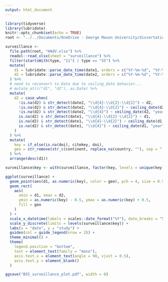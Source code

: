 ```yaml
---
output: html_document
---
```


```r
library(tidyverse)
library(lubridate)
knitr::opts_chunk$set(echo = TRUE)
root <- "../../Documents/OneDrive - George Mason University/dissertation"
```

```r
surveillance <-
  file.path(root, "HAdV.xlsx") %>%
  readxl::read_xlsx(sheet = "surveillance") %>%
  filter(startsWith(type, "11") | type == "55") %>%
  mutate(
    d1 = lubridate::parse_date_time(date1, orders = c("%Y-%m-%d", "%Y-%m", "%Y")),
    d2 = lubridate::parse_date_time(date2, orders = c("%Y-%m-%d", "%Y-%m", "%Y"))
  ) %>%
  # need to reconvert to Date due to ceiling_date behavior...
  # mutate_at(c("d1", "d2"), as.Date) %>%
  mutate(
    d2 = case_when(
      !is.na(d2) & str_detect(date2, "\\d{4}-\\d{2}-\\d{2}") ~ d2,
      !is.na(d2) & str_detect(date2, "\\d{4}-\\d{2}") ~ ceiling_date(d2, "month") + months(1) - days(1),
      !is.na(d2) & str_detect(date2, "\\d{4}") ~ ceiling_date(d2, "year") + years(1) - days(1),
      is.na(d2) & str_detect(date1, "\\d{4}-\\d{2}-\\d{2}") ~ d1,
      is.na(d2) & str_detect(date1, "\\d{4}-\\d{2}") ~ ceiling_date(d1, "month") + months(1) - days(1),
      is.na(d2) & str_detect(date1, "\\d{4}") ~ ceiling_date(d1, "year") + years(1) - days(1)
    )
  ) %>%
  mutate(
    key = if_else(is.na(doi), citekey, doi),
    geo = str_remove(str_c(continent, replace_na(country, ""), sep = "|"), "\\|$")
  ) %>%
  arrange(desc(d1))

surveillance$key <- with(surveillance, factor(key, levels = unique(key)))
```

```r
ggplot(surveillance) +
  geom_point(aes(d1, as.numeric(key), color = geo), pch = 4, size = 0.5) +
  geom_rect(
    aes(
      xmin = d1, xmax = d2,
      ymin = as.numeric(key) - 0.5, ymax = as.numeric(key) + 0.5,
      fill = geo
    )
  ) +
  scale_x_datetime(labels = scales::date_format("%Y"), date_breaks = "5 year") +
  scale_y_discrete(limits = levels(surveillance$key)) +
  labs(x = "date", y = "study") +
  guides(col = guide_legend(nrow = 2)) +
  theme_minimal() +
  theme(
    legend.position = "bottom", 
    text = element_text(family = "mono"),
    axis.text.x = element_text(angle = 90, vjust = 0.5),
    axis.text.y = element_blank()
  )

ggsave("B55_surveillance_plot.pdf", width = 6)
```

